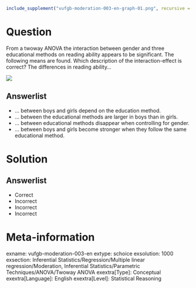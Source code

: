 ```r
include_supplement("vufgb-moderation-003-en-graph-01.png", recursive = TRUE)
```
Question
========
  
From a twoway ANOVA the interaction between gender and three educational methods on reading ability appears to be significant. The following means are found. Which description of the interaction-effect is correct? The differences in reading ability…

![](vufgb-moderation-003-en-graph-01.png) 
  
Answerlist
----------
* … between boys and girls depend on the education method.
* … between the educational methods are larger in boys than in girls.
* … between educational methods disappear when controlling for gender.
* … between boys and girls become stronger when they follow the same educational method.

Solution
========

Answerlist
----------
* Correct
* Incorrect
* Incorrect
* Incorrect

Meta-information
================
exname: vufgb-moderation-003-en
extype: schoice
exsolution: 1000
exsection: Inferential Statistics/Regression/Multiple linear regression/Moderation, Inferential Statistics/Parametric Techniques/ANOVA/Twoway ANOVA
exextra[Type]: Conceptual
exextra[Language]: English
exextra[Level]: Statistical Reasoning
